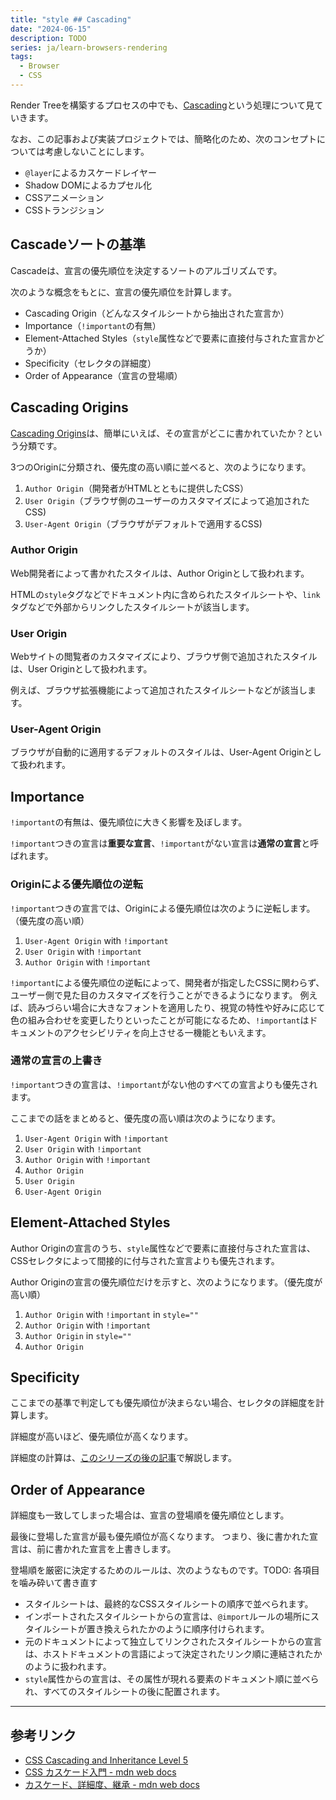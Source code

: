 ```yaml
---
title: "style ## Cascading"
date: "2024-06-15"
description: TODO
series: ja/learn-browsers-rendering
tags:
  - Browser
  - CSS
---
```


Render Treeを構築するプロセスの中でも、[Cascading](https://www.w3.org/TR/css-cascade-5/#cascading)という処理について見ていきます。

なお、この記事および実装プロジェクトでは、簡略化のため、次のコンセプトについては考慮しないことにします。

- `@layer`によるカスケードレイヤー
- Shadow DOMによるカプセル化
- CSSアニメーション
- CSSトランジション

## Cascadeソートの基準

Cascadeは、宣言の優先順位を決定するソートのアルゴリズムです。

次のような概念をもとに、宣言の優先順位を計算します。

- Cascading Origin（どんなスタイルシートから抽出された宣言か）
- Importance（`!important`の有無）
- Element-Attached Styles（`style`属性などで要素に直接付与された宣言かどうか）
- Specificity（セレクタの詳細度）
- Order of Appearance（宣言の登場順）

## Cascading Origins

[Cascading Origins](https://www.w3.org/TR/css-cascade-5/#cascading-origins)は、簡単にいえば、その宣言がどこに書かれていたか？という分類です。

3つのOriginに分類され、優先度の高い順に並べると、次のようになります。

1. `Author Origin`（開発者がHTMLとともに提供したCSS）
2. `User Origin`（ブラウザ側のユーザーのカスタマイズによって追加されたCSS)
3. `User-Agent Origin`（ブラウザがデフォルトで適用するCSS)

### Author Origin

Web開発者によって書かれたスタイルは、Author Originとして扱われます。

HTMLの`style`タグなどでドキュメント内に含められたスタイルシートや、`link`タグなどで外部からリンクしたスタイルシートが該当します。

### User Origin

Webサイトの閲覧者のカスタマイズにより、ブラウザ側で追加されたスタイルは、User Originとして扱われます。

例えば、ブラウザ拡張機能によって追加されたスタイルシートなどが該当します。

### User-Agent Origin

ブラウザが自動的に適用するデフォルトのスタイルは、User-Agent Originとして扱われます。

## Importance

`!important`の有無は、優先順位に大きく影響を及ぼします。

`!important`つきの宣言は**重要な宣言**、`!important`がない宣言は**通常の宣言**と呼ばれます。

### Originによる優先順位の逆転

`!important`つきの宣言では、Originによる優先順位は次のように逆転します。（優先度の高い順）

1. `User-Agent Origin` with `!important`
2. `User Origin` with `!important`
3. `Author Origin` with `!important`

`!important`による優先順位の逆転によって、開発者が指定したCSSに関わらず、ユーザー側で見た目のカスタマイズを行うことができるようになります。
例えば、読みづらい場合に大きなフォントを適用したり、視覚の特性や好みに応じて色の組み合わせを変更したりといったことが可能になるため、`!important`はドキュメントのアクセシビリティを向上させる一機能ともいえます。

### 通常の宣言の上書き

`!important`つきの宣言は、`!important`がない他のすべての宣言よりも優先されます。

ここまでの話をまとめると、優先度の高い順は次のようになります。

1. `User-Agent Origin` with `!important`
2. `User Origin` with `!important`
3. `Author Origin` with `!important`
4. `Author Origin`
5. `User Origin`
6. `User-Agent Origin`

## Element-Attached Styles

Author Originの宣言のうち、`style`属性などで要素に直接付与された宣言は、CSSセレクタによって間接的に付与された宣言よりも優先されます。

Author Originの宣言の優先順位だけを示すと、次のようになります。（優先度が高い順）

1. `Author Origin` with `!important` in `style=""`
2. `Author Origin` with `!important`
3. `Author Origin` in `style=""`
4. `Author Origin`

## Specificity

ここまでの基準で判定しても優先順位が決まらない場合、セレクタの詳細度を計算します。

詳細度が高いほど、優先順位が高くなります。

詳細度の計算は、[このシリーズの後の記事](TODO:記事ページ作ってリンク)で解説します。

## Order of Appearance

詳細度も一致してしまった場合は、宣言の登場順を優先順位とします。

最後に登場した宣言が最も優先順位が高くなります。
つまり、後に書かれた宣言は、前に書かれた宣言を上書きします。

登場順を厳密に決定するためのルールは、次のようなものです。TODO: 各項目を噛み砕いて書き直す

- スタイルシートは、最終的なCSSスタイルシートの順序で並べられます。
- インポートされたスタイルシートからの宣言は、`@import`ルールの場所にスタイルシートが置き換えられたかのように順序付けられます。
- 元のドキュメントによって独立してリンクされたスタイルシートからの宣言は、ホストドキュメントの言語によって決定されたリンク順に連結されたかのように扱われます。
- `style`属性からの宣言は、その属性が現れる要素のドキュメント順に並べられ、すべてのスタイルシートの後に配置されます。

---

## 参考リンク

- [CSS Cascading and Inheritance Level 5](https://www.w3.org/TR/css-cascade-5/)
- [CSS カスケード入門 - mdn web docs](https://developer.mozilla.org/ja/docs/Web/CSS/Cascade)
- [カスケード、詳細度、継承 - mdn web docs](https://developer.mozilla.org/ja/docs/Learn/CSS/Building_blocks/Cascade_and_inheritance)
